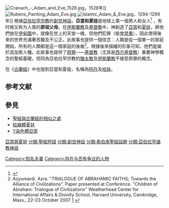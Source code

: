{{expand|time=2013-08-29T02:05:09+00:00}}
[[File:Cranach_-_Adam_and_Eve_1528.jpg|thumb]]，1528年]]
[[File:Rubens_Painting_Adam_Eve.jpg|thumb]]
[[File:Islamic_Adam_&_Eve.jpg|thumb]]，1294-1299年]]
根據[[亞伯拉罕宗教|亞伯拉罕宗教]]的[[創世神話|創世神話]]，'''亞當和夏娃'''是地球上第一個男人和女人<ref>{{cite book |last=Womack |first=Mari |title=Symbols and meaning : a concise introduction |year=2005 |publisher=Altamira Press |location=Walnut Creek ... [et al.] |isbn=0759103224 |page=81 |url=http://books.google.co.uk/books?id=MQi5x7_-eksC&pg=PA81 |accessdate=16 August 2013 |quote=Creation myths are symbolic stories describing how the universe and its inhabitants came to be. Creation myths develop through oral traditions and therefore typically have multiple versions. |archive-date=2020-07-24 |archive-url=https://web.archive.org/web/20200724225954/https://books.google.co.uk/books?id=MQi5x7_-eksC&pg=PA81 |dead-url=no }}</ref> ，有时候又称为人类的'''原祖父母'''。在[[伊斯蘭教|伊斯蘭教]]及[[基督教|基督教]]中，神創造了[[亞當|亞當]]和[[夏娃|夏娃]]，將他們放在[[伊甸園|伊甸園]]中，就像在世上的天堂一様，但他們犯罪（偷食[[苹果#伊甸園的禁果|禁果]]），因此使得後來的世界充滿著苦難及不公正。此故事也提供一個信念：人類是從一個單一的家庭開始，所有的人類都是這一個家庭的後裔<ref>Azyumardi. Azra. "TRIALOGUE OF ABRAHAMIC FAITHS; Towards the Alliance of Civilizations". Paper presented at Conference. "Children of Abraham: Trialogue of Civilizations" Weatherhead Center for International Affairs & Divinity School, Harvard University, Cambridge, Mass., 22–23 October 2007 [http://www.wcfia.harvard.edu/sites/default/files/Azra.pdf] {{Wayback|url=http://www.wcfia.harvard.edu/sites/default/files/Azra.pdf |date=20120307230736 }}</ref>，根據後來描繪的形象可知，他們是屬於高加索人種。此故事也提供了[[原罪|原罪]]——[[基督教|基督教]]（尤其是[[西方基督教|西方基督教]]）重要神學概念的聖經基礎，但同為亞伯拉罕宗教的[[猶太教|猶太教]]及[[伊斯蘭教|伊斯蘭教]]不接受原罪的概念。

在《[[古蘭經|古蘭經]]》中也提到亞當和夏娃，名稱為[[阿丹|阿丹]]及[[哈娃|哈娃]]。

== 参考文献 ==
{{Reflist|1}}

== 參見 ==
{{Commonscat|Adam and Eve|position=left}}
* [[聖經與古蘭經的相似之處|聖經與古蘭經的相似之處]]
* [[粒線體夏娃|粒線體夏娃]]
* [[Y染色體亞當|Y染色體亞當]]
{{基督教页脚}}
{{犹太人和犹太教}}
{{宗教}}
{{Authority control}}

[[分類:亞當與夏娃|]]
[[分類:聖經短語|分類:聖經短語]]
[[分類:創世神話|分類:創世神話]]
[[分類:希伯來聖經話題|分類:希伯來聖經話題]]
[[分類:亞伯拉罕諸教神話|分類:亞伯拉罕諸教神話]]
[[Category:知名夫妻|Category:知名夫妻]]
[[Category:存在与否有争议的人物|Category:存在与否有争议的人物]]